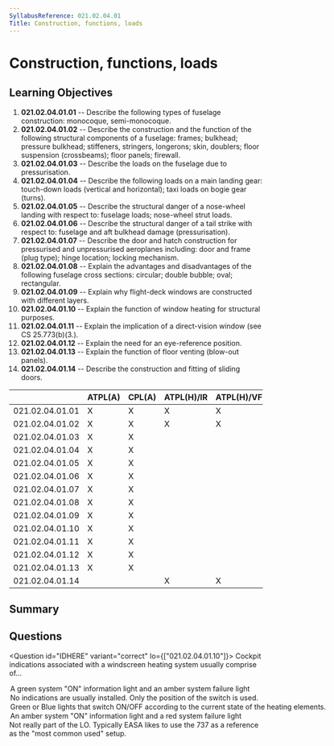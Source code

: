 ```yaml
---
SyllabusReference: 021.02.04.01
Title: Construction, functions, loads
---
```


# Construction, functions, loads

## Learning Objectives

1. **021.02.04.01.01** -- Describe the following types of fuselage construction:
   monocoque, semi-monocoque.
2. **021.02.04.01.02** -- Describe the construction and the function of the
   following structural components of a fuselage: frames; bulkhead; pressure
   bulkhead; stiffeners, stringers, longerons; skin, doublers; floor suspension
   (crossbeams); floor panels; firewall.
3. **021.02.04.01.03** -- Describe the loads on the fuselage due to
   pressurisation.
4. **021.02.04.01.04** -- Describe the following loads on a main landing gear:
   touch-down loads (vertical and horizontal); taxi loads on bogie gear (turns).
5. **021.02.04.01.05** -- Describe the structural danger of a nose-wheel landing
   with respect to: fuselage loads; nose-wheel strut loads.
6. **021.02.04.01.06** -- Describe the structural danger of a tail strike with
   respect to: fuselage and aft bulkhead damage (pressurisation).
7. **021.02.04.01.07** -- Describe the door and hatch construction for
   pressurised and unpressurised aeroplanes including: door and frame (plug
   type); hinge location; locking mechanism.
8. **021.02.04.01.08** -- Explain the advantages and disadvantages of the
   following fuselage cross sections: circular; double bubble; oval;
   rectangular.
9. **021.02.04.01.09** -- Explain why flight-deck windows are constructed with
   different layers.
10. **021.02.04.01.10** -- Explain the function of window heating for structural
    purposes.
11. **021.02.04.01.11** -- Explain the implication of a direct-vision window
    (see CS 25.773(b)(3.).
12. **021.02.04.01.12** -- Explain the need for an eye-reference position.
13. **021.02.04.01.13** -- Explain the function of floor venting (blow-out
    panels).
14. **021.02.04.01.14** -- Describe the construction and fitting of sliding
    doors.

|                 | ATPL(A) | CPL(A) | ATPL(H)/IR | ATPL(H)/VFR | CPL(H) | IR  | CBIR(A) |
| --------------- | ------- | ------ | ---------- | ----------- | ------ | --- | ------- |
| 021.02.04.01.01 | X       | X      | X          | X           | X      |     |         |
| 021.02.04.01.02 | X       | X      | X          | X           | X      |     |         |
| 021.02.04.01.03 | X       | X      |            |             |        |     |         |
| 021.02.04.01.04 | X       | X      |            |             |        |     |         |
| 021.02.04.01.05 | X       | X      |            |             |        |     |         |
| 021.02.04.01.06 | X       | X      |            |             |        |     |         |
| 021.02.04.01.07 | X       | X      |            |             |        |     |         |
| 021.02.04.01.08 | X       | X      |            |             |        |     |         |
| 021.02.04.01.09 | X       | X      |            |             |        |     |         |
| 021.02.04.01.10 | X       | X      |            |             |        |     |         |
| 021.02.04.01.11 | X       | X      |            |             |        |     |         |
| 021.02.04.01.12 | X       | X      |            |             |        |     |         |
| 021.02.04.01.13 | X       | X      |            |             |        |     |         |
| 021.02.04.01.14 |         |        | X          | X           | X      |     |         |

## Summary

## Questions

<Question id="IDHERE" variant="correct" lo={["021.02.04.01.10"]}>
  <Text variant="oneCorrect">
    Cockpit indications associated with a windscreen heating system usually
    comprise of...
  </Text>
  <Option id="IDHERE-1" correct why="This is the setup on the 737 ;)">
    A green system "ON" information light and an amber system failure light
  </Option>
  <Option id="IDHERE-3">
    No indications are usually installed. Only the position of the switch is
    used.
  </Option>
  <Option id="IDHERE-4">
    Green or Blue lights that switch ON/OFF according to the current state of
    the heating elements.
  </Option>
  <Option id="IDHERE-5">
    An amber system "ON" information light and a red system failure light
  </Option>
  <Explanation>
    Not really part of the LO. Typically EASA likes to use the 737 as a
    reference as the "most common used" setup.
  </Explanation>
</Question>
